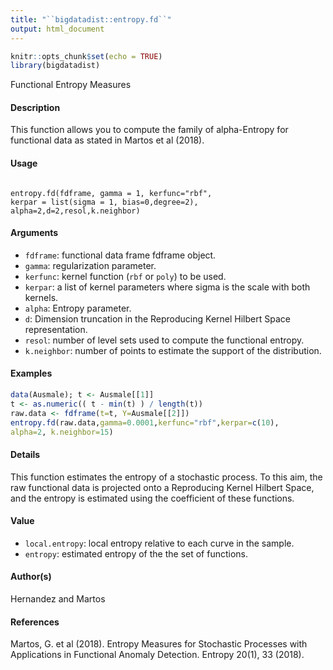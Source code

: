 ```yaml
---
title: "``bigdatadist::entropy.fd``"
output: html_document
---
```


```r
knitr::opts_chunk$set(echo = TRUE)
library(bigdatadist)
```

Functional Entropy Measures

#### Description 
This function allows you to compute the family of alpha-Entropy for functional data as stated in Martos et al (2018).

#### Usage

<pre><code>
entropy.fd(fdframe, gamma = 1, kerfunc="rbf",
kerpar = list(sigma = 1, bias=0,degree=2),
alpha=2,d=2,resol,k.neighbor)
</code></pre>

#### Arguments 
* ``fdframe``: functional data frame fdframe object.
* ``gamma``: regularization parameter.
* ``kerfunc``: kernel function (``rbf`` or ``poly``) to be used.
* ``kerpar``: a list of kernel parameters where sigma is the scale with both kernels.
* ``alpha``: Entropy parameter.
* ``d``: Dimension truncation in the Reproducing Kernel Hilbert Space representation.
* ``resol``: number of level sets used to compute the functional entropy.
* ``k.neighbor``: number of points to estimate the support of the distribution.

#### Examples 

```r
data(Ausmale); t <- Ausmale[[1]]
t <- as.numeric(( t - min(t) ) / length(t))
raw.data <- fdframe(t=t, Y=Ausmale[[2]])
entropy.fd(raw.data,gamma=0.0001,kerfunc="rbf",kerpar=c(10),
alpha=2, k.neighbor=15)
```

#### Details
This function estimates the entropy of a stochastic process. To this aim, the raw functional data is projected onto a Reproducing Kernel Hilbert Space, and the entropy is estimated using the coefficient of these functions.

#### Value
* ``local.entropy``: local entropy relative to each curve in the sample.
* ``entropy``: estimated entropy of the the set of functions.

#### Author(s)
Hernandez and Martos

#### References
Martos, G. et al (2018). Entropy Measures for Stochastic Processes with Applications in Functional Anomaly Detection. Entropy 20(1), 33 (2018).
